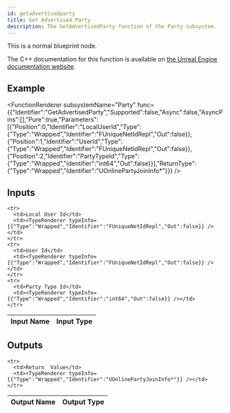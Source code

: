 ```yaml
---
id: getadvertisedparty
title: Get Advertised Party
description: The GetAdvertisedParty function of the Party subsystem.
---
```



This is a normal blueprint node.

The C++ documentation for this function is available on [the Unreal Engine documentation website](https://dev.epicgames.com/documentation/en-us/unreal-engine/API/Plugins/OnlineSubsystem/Interfaces/IOnlineParty/).

## Example

<FunctionRenderer subsystemName="Party" func={{"Identifier":"GetAdvertisedParty","Supported":false,"Async":false,"AsyncPins":[],"Pure":true,"Parameters":[{"Position":0,"Identifier":"LocalUserId","Type":{"Type":"Wrapped","Identifier":"FUniqueNetIdRepl","Out":false}},{"Position":1,"Identifier":"UserId","Type":{"Type":"Wrapped","Identifier":"FUniqueNetIdRepl","Out":false}},{"Position":2,"Identifier":"PartyTypeId","Type":{"Type":"Wrapped","Identifier":"int64","Out":false}}],"ReturnType":{"Type":"Wrapped","Identifier":"UOnlinePartyJoinInfo*"}}} />

## Inputs


<table>
  <thead>
    <tr>
      <th>Input Name</th>
      <th>Input Type</th>
    </tr>
  </thead>
  <tbody>
    
    <tr>
      <td>Local User Id</td>
      <td><TypeRenderer typeInfo={{"Type":"Wrapped","Identifier":"FUniqueNetIdRepl","Out":false}} /></td>
    </tr>
    <tr>
      <td>User Id</td>
      <td><TypeRenderer typeInfo={{"Type":"Wrapped","Identifier":"FUniqueNetIdRepl","Out":false}} /></td>
    </tr>
    <tr>
      <td>Party Type Id</td>
      <td><TypeRenderer typeInfo={{"Type":"Wrapped","Identifier":"int64","Out":false}} /></td>
    </tr>
  </tbody>
</table>


## Outputs


<table>
  <thead>
    <tr>
      <th>Output Name</th>
      <th>Output Type</th>
    </tr>
  </thead>
  <tbody>
    
    <tr>
      <td>Return  Value</td>
      <td><TypeRenderer typeInfo={{"Type":"Wrapped","Identifier":"UOnlinePartyJoinInfo*"}} /></td>
    </tr>
  </tbody>
</table>


